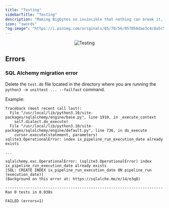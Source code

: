 ```yaml
---
title: "Testing"
sidebarTitle: "Testing"
description: "Making Bigbytes so invincible that nothing can break it, not even itself."
icon: "swords"
"og:image": "https://i.pinimg.com/originals/05/70/56/057056dae3c4c8a5c5426f6c458ba001.gif"
---
```


<Frame>
    <p align="center">
    <img
        alt="Testing"
        src="https://i.pinimg.com/originals/05/70/56/057056dae3c4c8a5c5426f6c458ba001.gif"
    />
    </p>
</Frame>

## Errors

### SQL Alchemy migration error

Delete the `test.db` file located in the directory where you are running the
`python3 -m unittest ... --failfast` command.

Example:

```
Traceback (most recent call last):
  File "/usr/local/lib/python3.10/site-packages/sqlalchemy/engine/base.py", line 1910, in _execute_context
    self.dialect.do_execute(
  File "/usr/local/lib/python3.10/site-packages/sqlalchemy/engine/default.py", line 736, in do_execute
    cursor.execute(statement, parameters)
sqlite3.OperationalError: index ix_pipeline_run_execution_date already exists

...

sqlalchemy.exc.OperationalError: (sqlite3.OperationalError) index ix_pipeline_run_execution_date already exists
[SQL: CREATE INDEX ix_pipeline_run_execution_date ON pipeline_run (execution_date)]
(Background on this error at: https://sqlalche.me/e/14/e3q8)

----------------------------------------------------------------------
Ran 0 tests in 0.038s

FAILED (errors=1)
```
